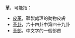'''革'''，可能指：

*[[皮革|皮革]]，鞣製處理的動物皮膚
*[[革卦|革卦]]，六十四卦中第四十九卦
*[[革部|革部]]，中文字的一個部首

{{disambig|Cat=一字消歧义}}